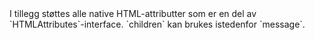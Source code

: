 
<Meta title="Design system/LocalMessage/API" component={LocalMessage} />

<ArgsTable story={PRIMARY_STORY} />
I tillegg støttes alle native HTML-attributter som er en del av `HTMLAttributes<HTMLDivElement>`-interface. `children` kan brukes istedenfor `message`.
